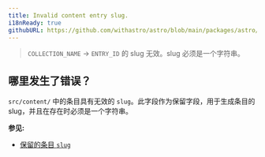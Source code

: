 ```yaml
---
title: Invalid content entry slug.
i18nReady: true
githubURL: https://github.com/withastro/astro/blob/main/packages/astro/src/core/errors/errors-data.ts
---
```


> `COLLECTION_NAME` → `ENTRY_ID` 的 slug 无效。slug 必须是一个字符串。

## 哪里发生了错误？

`src/content/` 中的条目具有无效的 `slug`。此字段作为保留字段，用于生成条目的 slug，并且在存在时必须是一个字符串。

**参见:**
-  [保留的条目 `slug`](/zh-cn/guides/content-collections/)


